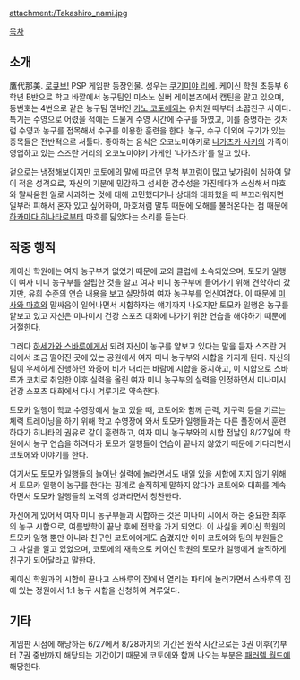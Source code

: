 attachment:/Takashiro_nami.jpg

[[목차]]
== 소개 ==
鷹代那美. [[로큐브!]] PSP 게임판 등장인물. 성우는 [[쿠기미야 리에]]. 케이신 학원 초등부 6학년 B반으로 학교 바깥에서 농구팀인 미소노 실버 레이븐즈에서 캡틴을 맡고 있으며, 등번호는 4번으로 같은 농구팀 멤버인 [[카노 코토에]]와는 유치원 때부터 소꿉친구 사이다. 특기는 수영으로 어렸을 적에는 드물게 수영 시간에 수구를 하였고, 이를 증명하는 것처럼 수영과 농구를 접목해서 수구를 이용한 훈련을 한다. 농구, 수구 이외에 구기가 있는 종목들은 전반적으로 서툴다. 좋아하는 음식은 오코노미야키로 [[나가츠카 사키]]의 가족이 영업하고 있는 스즈란 거리의 오코노미야키 가게인 '나가츠카'를 알고 있다.

겉으로는 냉정해보이지만 코토에의 말에 따르면 무척 부끄럼이 많고 낯가림이 심하여 말이 적은 성격으로, 자신의 기분에 민감하고 섬세한 감수성을 가진데다가 소심해서 마호와 말싸움한 일로 사과하는 것에 대해 고민했다거나 상대와 대화했을 때 부끄러워지면 일부러 피해서 혼자 있고 싶어하며, 마호처럼 말투 때문에 오해를 불러온다는 점 때문에 [[하카마다 히나타]]로부터 마호를 닮았다는 소리를 듣는다.

== 작중 행적 ==
케이신 학원에는 여자 농구부가 없었기 때문에 교외 클럽에 소속되었으며, 토모카 일행이 여자 미니 농구부를 설립한 것을 알고 여자 미니 농구부에 들어가기 위해 견학하러 갔지만, 유희 수준의 연습 내용을 보고 실망하여 여자 농구부를 업신여겼다. 이 때문에 [[미사와 마호]]와 말싸움이 일어나면서 시합하자는 얘기까지 나오지만 토모카 일행은 농구를 얕보고 있고 자신은 미나미시 건강 스포츠 대회에 나가기 위한 연습을 해야하기 때문에 거절한다.

그러다 [[하세가와 스바루]]에게서 되려 자신이 농구를 얕보고 있다는 말을 듣자 스즈란 거리에서 조금 떨어진 곳에 있는 공원에서 여자 미니 농구부와 시합을 가지게 된다. 자신의 팀이 우세하게 진행하던 와중에 비가 내리는 바람에 시합을 중지하고, 이 시합으로 스바루가 코치로 취임한 이후 실력을 올린 여자 미니 농구부의 실력을 인정하면서 미나미시 건강 스포츠 대회에서 다시 겨루기로 약속한다.

토모카 일행이 학교 수영장에서 놀고 있을 때, 코토에와 함께 근력, 지구력 등을 기르는 체력 트레이닝을 하기 위해 학교 수영장에 와서 토모카 일행들과는 다른 풀장에서 훈련하다가 히나타의 권유로 같이 훈련하고, 여자 미니 농구부와의 시합 전날인 8/27일에 학원에서 농구 연습을 하려다가 토모카 일행들이 연습이 끝나지 않았기 때문에 기다리면서 코토에와 이야기를 한다.

여기서도 토모카 일행들의 늘어난 실력에 놀라면서도 내일 있을 시합에 지지 않기 위해서 토모카 일행이 농구를 한다는 핑계로 솔직하게 말하지 않다가 코토에와 대화를 계속하면서 토모카 일행들의 노력의 성과라면서 칭찬한다.

자신에게 있어서 여자 미니 농구부들과 시합하는 것은 미나미 시에서 하는 중요한 최후의 농구 시합으로, 여름방학이 끝난 후에 전학을 가게 되었다. 이 사실을 케이신 학원의 토모카 일행 뿐만 아니라 친구인 코토에에게도 숨겼지만 이미 코토에와 팀의 부원들은 그 사실을 알고 있었으며, 코토에의 재촉으로 케이신 학원의 토모카 일행에게 솔직하게 친구가 되어달라고 말한다.

케이신 학원과의 시합이 끝나고 스바루의 집에서 열리는 파티에 놀러가면서 스바루의 집에 있는 정원에서 1:1 농구 시합을 신청하여 겨루었다.

== 기타 ==
게임판 시점에 해당하는 6/27에서 8/28까지의 기간은 원작 시간으로는 3권 이후(?)부터 7권 중반까지 해당되는 기간이기 때문에 코토에와 함께 나오는 부분은 [[패러렐 월드]]에 해당한다.
